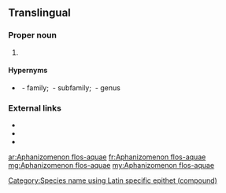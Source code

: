 ==Translingual==
{{rfi}}

===Proper noun===
{{taxoninfl|i=1|g=?|head=[[Aphanizomenon]] {{epinew|flos||la}}-{{epinew|aqua|aquae|la}}}}

# {{taxon|species|family|Nostocaceae|a kind of toxic fresh water [[cyanobacteria]] that can cause massive [[bloom]]s in lakes}}

====Hypernyms====
* {{sense|species}} ''{{taxlink|Nostaceae|family|noshow=1}}''&nbsp;- family; ''{{taxlink|Ababaenoideae|subfamily|noshow=1}}''&nbsp;- subfamily; {{taxlink|Aphanizomenon|genus|noshow=1}}&nbsp;- genus

===External links===
* {{pedia}}
* {{specieslite|Anabaenoideae}}
* {{comcatlite}}

[[Category:Species name using Latin specific epithet (compound)]]

[[ar:Aphanizomenon flos-aquae]]
[[fr:Aphanizomenon flos-aquae]]
[[mg:Aphanizomenon flos-aquae]]
[[my:Aphanizomenon flos-aquae]]
